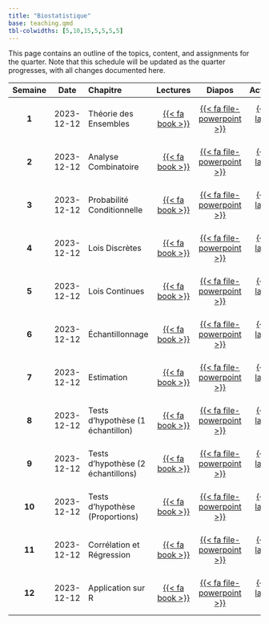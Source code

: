 ```yaml
---
title: "Biostatistique"
base: teaching.qmd
tbl-colwidths: [5,10,15,5,5,5,5]
---
```


This page contains an outline of the topics, content, and assignments for the quarter. Note that this schedule will be updated as the quarter progresses, with all changes documented here.

::: column-body
| **Semaine** |  **Date**  | **Chapitre**                          |       **Lectures**        |                                                    **Diapos**                                                     |     **Activités**      |         **TD**          |
|:---------:|:---------:|:----------|:---------:|:---------:|:---------:|:---------:|
|  **1**   | 2023-12-12 | Théorie des Ensembles              | [{{< fa book >}}](#){.unclickable-button} |      [{{< fa file-powerpoint >}}](slides/theorie_des_ensembles.pdf "Théorie des Ensembles"){target="_blank"}      | [{{< fa laptop >}}](#){.unclickable-button} | [{{< fa users-rectangle >}}](#){.unclickable-button} |
|  **2**   | 2023-12-12 | Analyse Combinatoire               | [{{< fa book >}}](#){.unclickable-button} |       [{{< fa file-powerpoint >}}](slides/analyse_combinatoire.pdf "Analyse Combinatoire"){target="_blank"}       | [{{< fa laptop >}}](#){.unclickable-button} | [{{< fa users-rectangle >}}](#){.unclickable-button} |
|  **3**   | 2023-12-12 | Probabilité Conditionnelle         | [{{< fa book >}}](#){.unclickable-button} | [{{< fa file-powerpoint >}}](slides/probabilite_conditionnelle.pdf "Probabilité Conditionnelle"){target="_blank"} | [{{< fa laptop >}}](#){.unclickable-button} | [{{< fa users-rectangle >}}](#){.unclickable-button} |
|  **4**   | 2023-12-12 | Lois Discrètes                     | [{{< fa book >}}](#){.unclickable-button} |             [{{< fa file-powerpoint >}}](slides/lois_discretes.pdf "Lois Discrètes"){target="_blank"}             | [{{< fa laptop >}}](#){.unclickable-button} | [{{< fa users-rectangle >}}](#){.unclickable-button} |
|  **5**   | 2023-12-12 | Lois Continues                     | [{{< fa book >}}](#){.unclickable-button} |                                          [{{< fa file-powerpoint >}}](slides/lois_continues.pdf "Lois Continues"){target="_blank"}                                           | [{{< fa laptop >}}](#){.unclickable-button} | [{{< fa users-rectangle >}}](#){.unclickable-button} |
|  **6**   | 2023-12-12 | Échantillonnage                    | [{{< fa book >}}](#){.unclickable-button} |                                          [{{< fa file-powerpoint >}}](#){.unclickable-button}                                           | [{{< fa laptop >}}](#){.unclickable-button} | [{{< fa users-rectangle >}}](#){.unclickable-button} |
|  **7**   | 2023-12-12 | Estimation                         | [{{< fa book >}}](#){.unclickable-button} |                                          [{{< fa file-powerpoint >}}](#){.unclickable-button}                                           | [{{< fa laptop >}}](#){.unclickable-button} | [{{< fa users-rectangle >}}](#){.unclickable-button} |
|  **8**   | 2023-12-12 | Tests d'hypothèse (1 échantillon)  | [{{< fa book >}}](#){.unclickable-button} |                                          [{{< fa file-powerpoint >}}](#){.unclickable-button}                                           | [{{< fa laptop >}}](#){.unclickable-button} | [{{< fa users-rectangle >}}](#){.unclickable-button} |
|  **9**   | 2023-12-12 | Tests d'hypothèse (2 échantillons) | [{{< fa book >}}](#){.unclickable-button} |                                          [{{< fa file-powerpoint >}}](#){.unclickable-button}                                           | [{{< fa laptop >}}](#){.unclickable-button} | [{{< fa users-rectangle >}}](#){.unclickable-button} |
|  **10**  | 2023-12-12 | Tests d'hypothèse (Proportions)    | [{{< fa book >}}](#){.unclickable-button} |                                          [{{< fa file-powerpoint >}}](#){.unclickable-button}                                           | [{{< fa laptop >}}](#){.unclickable-button} | [{{< fa users-rectangle >}}](#){.unclickable-button} |
|  **11**  | 2023-12-12 | Corrélation et Régression          | [{{< fa book >}}](#){.unclickable-button} |                                          [{{< fa file-powerpoint >}}](#){.unclickable-button}                                           | [{{< fa laptop >}}](#){.unclickable-button} | [{{< fa users-rectangle >}}](#){.unclickable-button} |
|  **12**  | 2023-12-12 | Application sur R                  | [{{< fa book >}}](#){.unclickable-button} |                                          [{{< fa file-powerpoint >}}](#){.unclickable-button}                                           | [{{< fa laptop >}}](#){.unclickable-button} | [{{< fa users-rectangle >}}](#){.unclickable-button} |
:::
